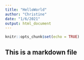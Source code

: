 ```yaml
---
title: "HelloWorld"
author: "Christine"
date: "1/6/2021"
output: html_document
---
```


```r
knitr::opts_chunk$set(echo = TRUE)
```

## This is a markdown file
